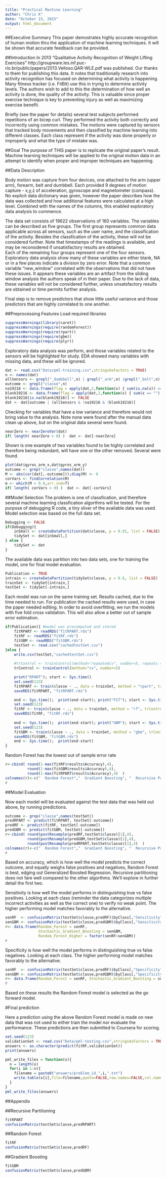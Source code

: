 ```yaml
---
title: "Practical Machine Learning"
author: "Chris K"
date: "October 13, 2015"
output: html_document
---
```


##Executive Summary
This paper demostrates highly accurate recognition of human motion thru the application of machine learning techniques.  It will be shown that accurate feedback can be provided.

##Introduction
In 2013 "Qualitative Activity Recognition of Weight Lifting Exercises" http://groupware.les.inf.puc-rio.br/public/papers/2013.Velloso.QAR-WLE.pdf was published. Our thanks to them for publishing this data.  It notes that traditionally research into activity recognition has focused on determining what activity is happening.  Many fitness tracker (i.e. FitBit) use this in trying to determine activity levels.  The authors wish to add to this the determination of how well an activity is done, the quality of the activity.  This is valuable since proper exercise technique is key to preventing injury as well as maximizing exercise benefit.

Briefly (see the paper for details) several test subjects performed repetitions of an bicep curl.  They performed the activity both correctly and incorrectly using common mistakes.  The motions were captured by sensors that tracked body movements and then classified by machine learning into different classes.  Each class represent if the activity was done properly or improperly and what the type of mistake was.

##Goal
The purpose of THIS paper is to replicate the original paper's result.  Machine learning techniques will be applied to the original motion data in an attempt to identify when proper and improper techniques are happening.

##Data Description

Body motion was capture from four devices, one attached to the arm (upper arm), forearm, belt and dumbbell.  Each provided 9 degrees of motion capture - x,y,z of acceleration, gyroscope and magnetometer (compass).  No explicit data dictionary was given, however the paper describes how the data was collected and how additional features were calculated at a high level.  Combined with the names of the columns, this enabled exploratory data analysis to commence.

The data set consists of 19622 observations of 160 variables.  The variables can be described as five groups.  The first group represents common data applicable across all sensors, such as the user name, and the classification of the activity.  Besides the classfication of the activity, these will not be considered further.  Note that timestamps of the readings is available, and may be reconsidered if unsatisfactory results are obtained.  
Each of the remaining four groups represent one of the four sensors.  Exploratory data analysis show many of these variables are either blank, NA or in a few places indicate a division by zero error.  Note that a common variable "new_window" correlated with the observations that did not have these issues.  It appears these variables are an artifact from the sliding window analysis the authors speak of in their paper.  Due to the lack of data, these variables will not be considered further, unless unsatsfactory results are obtained or time permits further analysis. 

Final step is to remove predictors that show little useful variance and those predictors that are highly correlated to one another.

##Preprocessing Features
Load required libraries
```r
suppressWarnings(library(caret))
suppressWarnings(require(randomForest))
suppressWarnings(require(rpart))
suppressWarnings(require(gbm))
suppressWarnings(require(plyr))
```

Exploratory data analysis was perform, and those variables related to the sensors will be highlighted for study. EDA showed many variables with missing data, and these will be ignored.
```r
dat <- read.csv("Data/pml-training.csv",stringsAsFactors = TRUE)
n <- names(dat)
allSensors <- grepl("_dumbbell",n) | grepl("_arm",n) |grepl("_belt",n) |grepl("_forearm",n)
outcome <- grepl("classe",n)
na19216 <- data.frame(flag = apply(dat,2,function(x) { sum(is.na(x)) == 19216 }))$flag
blank19216 <- data.frame(flag = apply(dat,2,function(x) { sum(x == "") == 19216 }))$flag
blank19216[is.na(blank19216)] <- FALSE
dat <- dat[outcome | (allSensors & !na19216 & !blank19216)]
```

Checking for variables that have a low variance and therefore would not bring value to the analysis.  Note none were found after the manual data clean up above, but on the original data several were found.
```r
nearZero <- nearZeroVar(dat)
if( length( nearZero > 0) )  dat <- dat[-nearZero]
```

Shown is one example of two variables found to be highly correlated and therefore being redundant, will have one or the other removed.  Several were found.
```r
plot(dat$gyros_arm_x,dat$gyros_arm_y)
outcome <- grep("classe",names(dat))
M <- abs(cor(dat[,-outcome]));diag(M) <- 0
corVars <- findCorrelation(M)
m <- which(M > 0.9,arr.ind=T)
if( length( corVars > 0) )  dat <- dat[-corVars]
```

##Model Selection
The problem is one of classfication, and therefore several machine learning classfication algorthms will be tested. For the purpose of debugging R code, a tiny sliver of the available data was used.  Model selection was based on the full data set.

```r
Debugging <- FALSE
if(Debugging){
    inSmall <- createDataPartition(dat$classe, p = 0.01, list = FALSE)
    tidySet <- dat[inSmall,]
} else {
    tidySet <- dat
}
```

The available data was partition into two data sets, one for training the model, one for final model evaluation.

```r
Publication <- TRUE
intrain <- createDataPartition(tidySet$classe, p = 0.6, list = FALSE)
trainSet <- tidySet[intrain,]
testSet <- tidySet[-intrain,]
```

Each model was run on the same training set.  Results cached, due to the time needed to run.  For publication the cached results were used, in case the paper needed editing. In order to avoid overfitting, we run the models with five fold cross validation.  This will also allow a better out of sample error estimation.
```r
if(Publication){ #model was precomputed and stored
    fitRPART <- readRDS("fitRPART.rds") 
    fitRF <- readRDS("fitRF.rds")
    fitGBM <- readRDS("fitGBM.rds")
    testSet <- read.csv("cachedtestSet.csv")
}else {
    write.csv(testSet,"cachedtestSet.csv")
    
    #trControl <- trainControl(method="repeatedcv", number=5, repeats = 5)
    trControl <- trainControl(method="cv", number=5)

    print("RPART"); start <- Sys.time()
    set.seed(123)
    fitRPART <- train(classe ~ ., data = trainSet, method = "rpart", trControl = trControl)
    saveRDS(fitRPART, "fitRPART.rds")

    end <- Sys.time();  print(end-start); print("FIT"); start <- Sys.time()
    set.seed(123)
    fitRF <- train(classe ~ ., data = trainSet, method = "rf", trControl = trControl, prox=TRUE)
    saveRDS(fitRF, "fitRF.rds")
    
    end <- Sys.time();  print(end-start); print("GBM"); start <- Sys.time()
    set.seed(123)
    fitGBM <- train(classe ~ ., data = trainSet, method = "gbm", trControl = trControl, verbose=FALSE)
    saveRDS(fitGBM, "fitGBM.rds")
    end <- Sys.time();  print(end-start)
}
```

Random Forest has the lowest out of sample error rate
```r
r<-cbind( round(1-max(fitRF$results$Accuracy),4),
          round(1-max(fitGBM$results$Accuracy),4),
          round(1-max(fitRPART$results$Accuracy),4)  )
colnames(r)<-c("  Random Forest","  Gradient Boosting", "  Recursive Partitioning")
r
```

##Model Evaluation

Now each model will be evaluated against the test data that was held out above, by running predictions.

```r
outcome <- grep("classe",names(testSet))
predRPART <- predict(fitRPART, testSet[-outcome])
predRF <- predict(fitRF, testSet[-outcome])
predGBM <- predict(fitGBM, testSet[-outcome])
r<-cbind( round(postResample(predRF,testSet$classe)[1],4),
          round(postResample(predGBM,testSet$classe)[1],4),
          round(postResample(predRPART,testSet$classe)[1],4)  )
colnames(r)<-c("  Random Forest","  Gradient Boosting", "  Recursive Partitioning")
r
```

Based on accuracy, which is how well the model predicts the correct outcome, and equally weighs false positives and negatives, Random Forest is best, edging out Generalized Boosted Regression.  Recursive partitioning does not fare well compared to the other algorthms.  We'll explore in further detail the first two.

Sensitivity is how well the model performs in distinguishing true vs false positives.  Looking at each class (reminder the data categorizes multiple incorrect activities as well as the correct one) to verify no weak point.  The higher performing model matches favorably to the alternative.

```r
senRF  <- confusionMatrix(testSet$classe,predRF)$byClass[,"Sensitivity"]
senGBM <- confusionMatrix(testSet$classe,predGBM)$byClass[,"Sensitivity"]
r<- data.frame(Random_Forest = senRF, 
               Stochastic_Gradient_Boosting = senGBM, 
               Random_Forest_Higher = factor(senRF>senGBM))
r
```

Specificity is how well the model performs in distinguishing true vs false negatives.  Looking at each class.  The higher performing model matches favorably to the alternative.

```r
senRF  <- confusionMatrix(testSet$classe,predRF)$byClass[,"Specificity"]
senGBM <- confusionMatrix(testSet$classe,predGBM)$byClass[,"Specificity"]
r<- data.frame(Random_Forest = senRF, Stochastic_Gradient_Boosting = senGBM, Random_Forest_Higher = factor(senRF>senGBM))
r
```

Based on these results the Random Forest model is selected as the go forward model.

#Final prediction

Here a prediction using the above Random Forest model is made on new data that was not used to either train the model nor evaluate the performance.  These predictions are then submitted to Coursera for scoring.

```r
set.seed(123)
validationSet <- read.csv("Data/pml-testing.csv",stringsAsFactors = TRUE)
answers <- as.character(predict(fitRF,validationSet))
print(answers)

pml_write_files = function(x){
  n = length(x)
  for(i in 1:n){
    filename = paste0("answers/problem_id_",i,".txt")
    write.table(x[i],file=filename,quote=FALSE,row.names=FALSE,col.names=FALSE)
  }
}
pml_write_files(answers)

```

##Appendix

##Recursive Partitioning
```r
fitRPART
confusionMatrix(testSet$classe,predRPART)
```

##Random Forest
```r
fitRF
confusionMatrix(testSet$classe,predRF)
```

##Gradient Boosting
```r
fitGBM
confusionMatrix(testSet$classe,predGBM)
```
